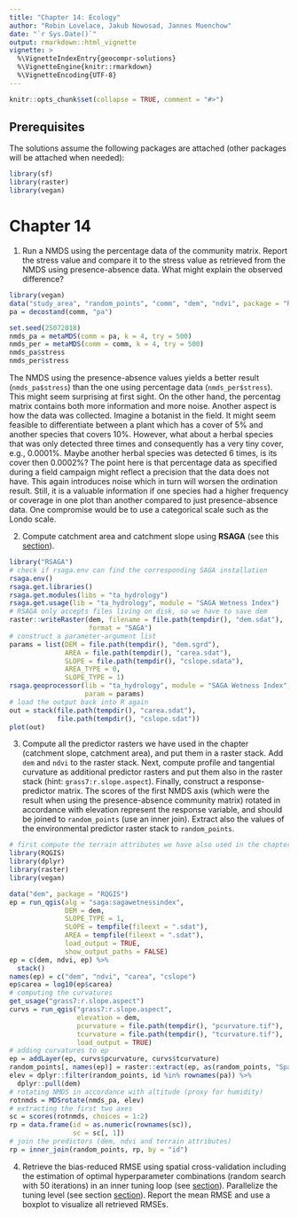 ```yaml
---
title: "Chapter 14: Ecology"
author: "Robin Lovelace, Jakub Nowosad, Jannes Muenchow"
date: "`r Sys.Date()`"
output: rmarkdown::html_vignette
vignette: >
  %\VignetteIndexEntry{geocompr-solutions}
  %\VignetteEngine{knitr::rmarkdown}
  %\VignetteEncoding{UTF-8}
---
```


```r
knitr::opts_chunk$set(collapse = TRUE, comment = "#>")
```

## Prerequisites {-}

The solutions assume the following packages are attached (other packages will be attached when needed):

```r
library(sf)
library(raster)
library(vegan)
```

# Chapter 14

1. Run a NMDS using the percentage data of the community matrix. 
Report the stress value and compare it to the stress value as retrieved from the NMDS using presence-absence data.
What might explain the observed difference?

```r
library(vegan)
data("study_area", "random_points", "comm", "dem", "ndvi", package = "RQGIS")
pa = decostand(comm, "pa")

set.seed(25072018)
nmds_pa = metaMDS(comm = pa, k = 4, try = 500)
nmds_per = metaMDS(comm = comm, k = 4, try = 500)
nmds_pa$stress
nmds_per$stress
```

The NMDS using the presence-absence values yields a better result (`nmds_pa$stress`) than the one using percentage data (`nmds_per$stress`).
This might seem surprising at first sight.
On the other hand, the percentag matrix contains both more information and more noise.
Another aspect is how the data was collected.
Imagine a botanist in the field.
It might seem feasible to differentiate between a plant which has a cover of 5% and another species that covers 10%.
However, what about a herbal species that was only detected three times and consequently has a very tiny cover, e.g., 0.0001%. 
Maybe another herbal species was detected 6 times, is its cover then 0.0002%?
The point here is that percentage data as specified during a field campaign might reflect a precision that the data does not have.
This again introduces noise which in turn will worsen the ordination result.
Still, it is a valuable information if one species had a higher frequency or coverage in one plot than another compared to just presence-absence data.
One compromise would be to use a categorical scale such as the Londo scale.

2. Compute catchment area and catchment slope using **RSAGA** (see this [section](https://geocompr.robinlovelace.net/gis.html#rsaga)).

```r
library("RSAGA")
# check if rsaga.env can find the corresponding SAGA installation
rsaga.env()
rsaga.get.libraries()
rsaga.get.modules(libs = "ta_hydrology")
rsaga.get.usage(lib = "ta_hydrology", module = "SAGA Wetness Index")
# RSAGA only accepts files living on disk, so we have to save dem 
raster::writeRaster(dem, filename = file.path(tempdir(), "dem.sdat"),
                    format = "SAGA")
# construct a parameter-argument list
params = list(DEM = file.path(tempdir(), "dem.sgrd"),
              AREA = file.path(tempdir(), "carea.sdat"),
              SLOPE = file.path(tempdir(), "cslope.sdata"),
              AREA_TYPE = 0,
              SLOPE_TYPE = 1)
rsaga.geoprocessor(lib = "ta_hydrology", module = "SAGA Wetness Index",
                   param = params)
# load the output back into R again
out = stack(file.path(tempdir(), "carea.sdat"), 
            file.path(tempdir(), "cslope.sdat"))
plot(out)
```

3. Compute all the predictor rasters we have used in the chapter (catchment slope, catchment area), and put them in a raster stack.
Add `dem` and `ndvi` to the raster stack.
Next, compute profile and tangential curvature as additional predictor rasters and put them also in the raster stack (hint: `grass7:r.slope.aspect`).
Finally, construct a response-predictor matrix. 
The scores of the first NMDS axis (which were the result when using the presence-absence community matrix) rotated in accordance with elevation  represent the response variable, and should be joined to `random_points` (use an inner join).
Extract also the values of the environmental predictor raster stack to `random_points`.

```r
# first compute the terrain attributes we have also used in the chapter
library(RQGIS)
library(dplyr)
library(raster)
library(vegan)

data("dem", package = "RQGIS")
ep = run_qgis(alg = "saga:sagawetnessindex",
              DEM = dem,
              SLOPE_TYPE = 1, 
              SLOPE = tempfile(fileext = ".sdat"),
              AREA = tempfile(fileext = ".sdat"),
              load_output = TRUE,
              show_output_paths = FALSE)
ep = c(dem, ndvi, ep) %>%
  stack()
names(ep) = c("dem", "ndvi", "carea", "cslope")
ep$carea = log10(ep$carea)
# computing the curvatures
get_usage("grass7:r.slope.aspect")
curvs = run_qgis("grass7:r.slope.aspect",
                 elevation = dem,
                 pcurvature = file.path(tempdir(), "pcurvature.tif"),
                 tcurvature = file.path(tempdir(), "tcurvature.tif"),
                 load_output = TRUE)
# adding curvatures to ep
ep = addLayer(ep, curvs$pcurvature, curvs$tcurvature)
random_points[, names(ep)] = raster::extract(ep, as(random_points, "Spatial"))
elev = dplyr::filter(random_points, id %in% rownames(pa)) %>% 
  dplyr::pull(dem)
# rotating NMDS in accordance with altitude (proxy for humidity)
rotnmds = MDSrotate(nmds_pa, elev)
# extracting the first two axes
sc = scores(rotnmds, choices = 1:2)
rp = data.frame(id = as.numeric(rownames(sc)),
                sc = sc[, 1])
# join the predictors (dem, ndvi and terrain attributes)
rp = inner_join(random_points, rp, by = "id")
```

4. Retrieve the bias-reduced RMSE using spatial cross-validation including the estimation of optimal hyperparameter combinations (random search with 50 iterations) in an inner tuning loop (see [section](https://geocompr.robinlovelace.net/spatial-cv.html#svm)).
Parallelize the tuning level (see section [section](https://geocompr.robinlovelace.net/spatial-cv.html#svm)).
Report the mean RMSE and use a boxplot to visualize all retrieved RMSEs.

```r

```
